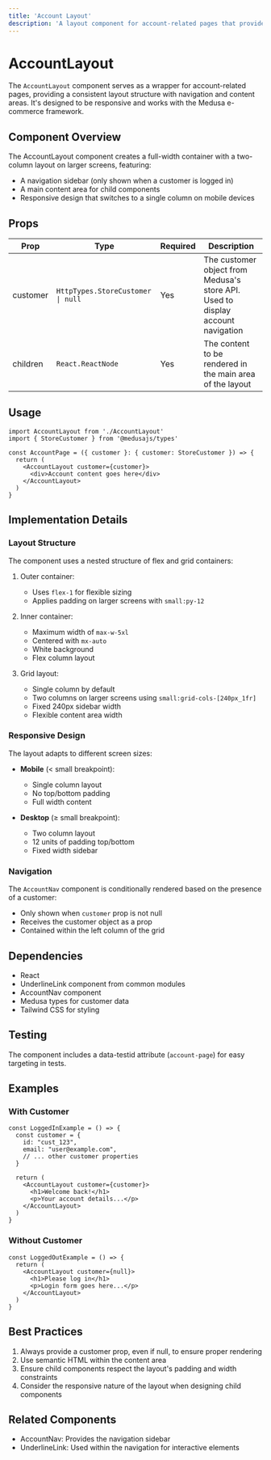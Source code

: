 ```yaml
---
title: 'Account Layout'
description: 'A layout component for account-related pages that provides a consistent structure with navigation and content areas'
---
```


# AccountLayout

The `AccountLayout` component serves as a wrapper for account-related pages, providing a consistent layout structure with navigation and content areas. It's designed to be responsive and works with the Medusa e-commerce framework.

## Component Overview

The AccountLayout component creates a full-width container with a two-column layout on larger screens, featuring:
- A navigation sidebar (only shown when a customer is logged in)
- A main content area for child components
- Responsive design that switches to a single column on mobile devices

## Props

| Prop | Type | Required | Description |
|------|------|----------|-------------|
| customer | `HttpTypes.StoreCustomer \| null` | Yes | The customer object from Medusa's store API. Used to display account navigation |
| children | `React.ReactNode` | Yes | The content to be rendered in the main area of the layout |

## Usage

```tsx copy
import AccountLayout from './AccountLayout'
import { StoreCustomer } from '@medusajs/types'

const AccountPage = ({ customer }: { customer: StoreCustomer }) => {
  return (
    <AccountLayout customer={customer}>
      <div>Account content goes here</div>
    </AccountLayout>
  )
}
```

## Implementation Details

### Layout Structure

The component uses a nested structure of flex and grid containers:

1. Outer container:
   - Uses `flex-1` for flexible sizing
   - Applies padding on larger screens with `small:py-12`

2. Inner container:
   - Maximum width of `max-w-5xl`
   - Centered with `mx-auto`
   - White background
   - Flex column layout

3. Grid layout:
   - Single column by default
   - Two columns on larger screens using `small:grid-cols-[240px_1fr]`
   - Fixed 240px sidebar width
   - Flexible content area width

### Responsive Design

The layout adapts to different screen sizes:

- **Mobile** (< small breakpoint):
  - Single column layout
  - No top/bottom padding
  - Full width content

- **Desktop** (≥ small breakpoint):
  - Two column layout
  - 12 units of padding top/bottom
  - Fixed width sidebar

### Navigation

The `AccountNav` component is conditionally rendered based on the presence of a customer:
- Only shown when `customer` prop is not null
- Receives the customer object as a prop
- Contained within the left column of the grid

## Dependencies

- React
- UnderlineLink component from common modules
- AccountNav component
- Medusa types for customer data
- Tailwind CSS for styling

## Testing

The component includes a data-testid attribute (`account-page`) for easy targeting in tests.

## Examples

### With Customer

```tsx copy
const LoggedInExample = () => {
  const customer = {
    id: "cust_123",
    email: "user@example.com",
    // ... other customer properties
  }
  
  return (
    <AccountLayout customer={customer}>
      <h1>Welcome back!</h1>
      <p>Your account details...</p>
    </AccountLayout>
  )
}
```

### Without Customer

```tsx copy
const LoggedOutExample = () => {
  return (
    <AccountLayout customer={null}>
      <h1>Please log in</h1>
      <p>Login form goes here...</p>
    </AccountLayout>
  )
}
```

## Best Practices

1. Always provide a customer prop, even if null, to ensure proper rendering
2. Use semantic HTML within the content area
3. Ensure child components respect the layout's padding and width constraints
4. Consider the responsive nature of the layout when designing child components

## Related Components

- AccountNav: Provides the navigation sidebar
- UnderlineLink: Used within the navigation for interactive elements